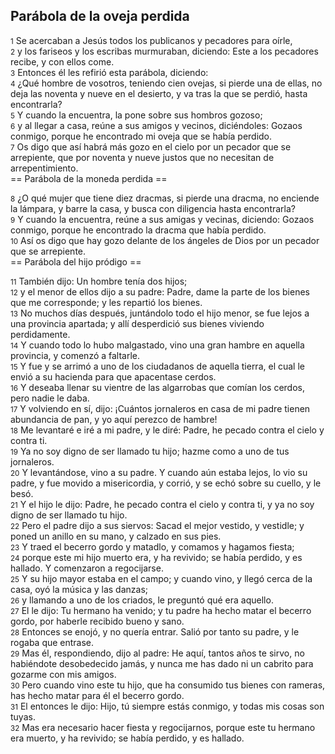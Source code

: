 == Parábola de la oveja perdida ==

{{anchor|1}} <small>1</small> Se acercaban a Jesús todos los publicanos y pecadores para oírle,<br>
{{anchor|2}} <small>2</small> y los fariseos y los escribas murmuraban, diciendo: Este a los pecadores recibe, y con ellos come.<br>
{{anchor|3}} <small>3</small> Entonces él les refirió esta parábola, diciendo:<br>
{{anchor|4}} <small>4</small> ¿Qué hombre de vosotros, teniendo cien ovejas, si pierde una de ellas, no deja las noventa y nueve en el desierto, y va tras la que se perdió, hasta encontrarla?<br>
{{anchor|5}} <small>5</small> Y cuando la encuentra, la pone sobre sus hombros gozoso;<br>
{{anchor|6}} <small>6</small> y al llegar a casa, reúne a sus amigos y vecinos, diciéndoles: Gozaos conmigo, porque he encontrado mi oveja que se había perdido.<br>
{{anchor|7}} <small>7</small> Os digo que así habrá más gozo en el cielo por un pecador que se arrepiente, que por noventa y nueve justos que no necesitan de arrepentimiento.<br>
== Parábola de la moneda perdida ==

{{anchor|8}} <small>8</small> ¿O qué mujer que tiene diez dracmas, si pierde una dracma, no enciende la lámpara, y barre la casa, y busca con diligencia hasta encontrarla?<br>
{{anchor|9}} <small>9</small> Y cuando la encuentra, reúne a sus amigas y vecinas, diciendo: Gozaos conmigo, porque he encontrado la dracma que había perdido.<br>
{{anchor|10}} <small>10</small> Así os digo que hay gozo delante de los ángeles de Dios por un pecador que se arrepiente.<br>
== Parábola del hijo pródigo ==

{{anchor|11}} <small>11</small> También dijo: Un hombre tenía dos hijos;<br>
{{anchor|12}} <small>12</small> y el menor de ellos dijo a su padre: Padre, dame la parte de los bienes que me corresponde; y les repartió los bienes.<br>
{{anchor|13}} <small>13</small> No muchos días después, juntándolo todo el hijo menor, se fue lejos a una provincia apartada; y allí desperdició sus bienes viviendo perdidamente.<br>
{{anchor|14}} <small>14</small> Y cuando todo lo hubo malgastado, vino una gran hambre en aquella provincia, y comenzó a faltarle.<br>
{{anchor|15}} <small>15</small> Y fue y se arrimó a uno de los ciudadanos de aquella tierra, el cual le envió a su hacienda para que apacentase cerdos.<br>
{{anchor|16}} <small>16</small> Y deseaba llenar su vientre de las algarrobas que comían los cerdos, pero nadie le daba.<br>
{{anchor|17}} <small>17</small> Y volviendo en sí, dijo: ¡Cuántos jornaleros en casa de mi padre tienen abundancia de pan, y yo aquí perezco de hambre!<br>
{{anchor|18}} <small>18</small> Me levantaré e iré a mi padre, y le diré: Padre, he pecado contra el cielo y contra ti.<br>
{{anchor|19}} <small>19</small> Ya no soy digno de ser llamado tu hijo; hazme como a uno de tus jornaleros.<br>
{{anchor|20}} <small>20</small> Y levantándose, vino a su padre. Y cuando aún estaba lejos, lo vio su padre, y fue movido a misericordia, y corrió, y se echó sobre su cuello, y le besó.<br>
{{anchor|21}} <small>21</small> Y el hijo le dijo: Padre, he pecado contra el cielo y contra ti, y ya no soy digno de ser llamado tu hijo.<br>
{{anchor|22}} <small>22</small> Pero el padre dijo a sus siervos: Sacad el mejor vestido, y vestidle; y poned un anillo en su mano, y calzado en sus pies.<br>
{{anchor|23}} <small>23</small> Y traed el becerro gordo y matadlo, y comamos y hagamos fiesta;<br>
{{anchor|24}} <small>24</small> porque este mi hijo muerto era, y ha revivido; se había perdido, y es hallado. Y comenzaron a regocijarse.<br>
{{anchor|25}} <small>25</small> Y su hijo mayor estaba en el campo; y cuando vino, y llegó cerca de la casa, oyó la música y las danzas;<br>
{{anchor|26}} <small>26</small> y llamando a uno de los criados, le preguntó qué era aquello.<br>
{{anchor|27}} <small>27</small> El le dijo: Tu hermano ha venido; y tu padre ha hecho matar el becerro gordo, por haberle recibido bueno y sano.<br>
{{anchor|28}} <small>28</small> Entonces se enojó, y no quería entrar. Salió por tanto su padre, y le rogaba que entrase.<br>
{{anchor|29}} <small>29</small> Mas él, respondiendo, dijo al padre: He aquí, tantos años te sirvo, no habiéndote desobedecido jamás, y nunca me has dado ni un cabrito para gozarme con mis amigos.<br>
{{anchor|30}} <small>30</small> Pero cuando vino este tu hijo, que ha consumido tus bienes con rameras, has hecho matar para él el becerro gordo.<br>
{{anchor|31}} <small>31</small> El entonces le dijo: Hijo, tú siempre estás conmigo, y todas mis cosas son tuyas.<br>
{{anchor|32}} <small>32</small> Mas era necesario hacer fiesta y regocijarnos, porque este tu hermano era muerto, y ha revivido; se había perdido, y es hallado.<br>
